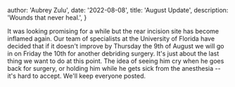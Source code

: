   author: 'Aubrey Zulu',
  date: '2022-08-08',
  title: 'August Update',
  description:
    'Wounds that never heal.',
}


It was looking promising for a while but the rear incision site has become inflamed again. Our team of specialists at the University of Florida have decided that if it doesn't improve by Thursday the 9th of August we will go in on Friday the 10th for another debriding surgery. It's just about the last thing we want to do at this point. The idea of seeing him cry when he goes back for surgery, or holding him while he gets sick from the anesthesia -- it's hard to accept. We'll keep everyone posted.